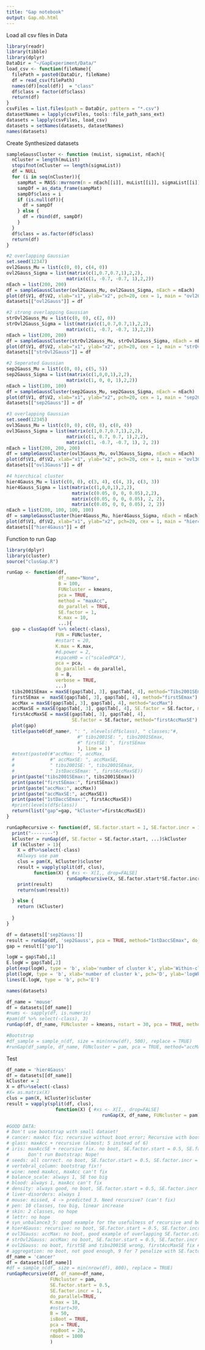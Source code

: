 ```yaml
---
title: "Gap notebook"
output: Gap.nb.html
---
```

Load all csv files in Data

```r
library(readr)
library(tibble)
library(dplyr)
DataDir = "~/GapExperiment/Data/"
load_csv <- function(fileName){
  filePath = paste0(DataDir, fileName)
  df = read_csv(filePath)
  names(df)[ncol(df)]  = "class"
  df$class = factor(df$class)
  return(df)
}
csvFiles = list.files(path = DataDir, pattern = "*.csv")
datasetNames = lapply(csvFiles, tools::file_path_sans_ext)
datasets = lapply(csvFiles, load_csv)
datasets = setNames(datasets, datasetNames)
names(datasets)
```
Create Synthesized datasets
```r
sampleGaussCluster <- function (muList, sigmaList, nEach){
  nCluster = length(muList)
  stopifnot(nCluster == length(sigmaList))
  df = NULL
  for (i in seq(nCluster)){
    sampMat = MASS::mvrnorm(n = nEach[[i]], muList[[i]], sigmaList[[i]])
    sampDf = as_data_frame(sampMat)
    sampDf$class = i
    if (is.null(df)){
      df = sampDf
    } else {
      df = rbind(df, sampDf)
    }
  }
  df$class = as.factor(df$class)
  return(df)
}

#2 overlapping Gaussian
set.seed(12347)
ovl2Gauss_Mu = list(c(0, 0), c(4, 0))
ovl2Gauss_Sigma = list(matrix(c(1,0.7,0.7,1),2,2), 
                      matrix(c(1, -0.7, -0.7, 1),2,2))
nEach = list(200, 200)
df = sampleGaussCluster(ovl2Gauss_Mu, ovl2Gauss_Sigma, nEach = nEach)
plot(df$V1, df$V2, xlab="x1", ylab="x2", pch=20, cex = 1, main = "ovl2Gauss")
datasets[["ovl2Gauss"]] = df

#2 strong overlapping Gaussian
strOvl2Gauss_Mu = list(c(0, 0), c(2, 0))
strOvl2Gauss_Sigma = list(matrix(c(1,0.7,0.7,1),2,2), 
                      matrix(c(1, -0.7, -0.7, 1),2,2))
nEach = list(200, 200)
df = sampleGaussCluster(strOvl2Gauss_Mu, strOvl2Gauss_Sigma, nEach = nEach)
plot(df$V1, df$V2, xlab="x1", ylab="x2", pch=20, cex = 1, main = "strOvl2Gauss")
datasets[["strOvl2Gauss"]] = df

#2 Seperated Gaussian
sep2Gauss_Mu = list(c(0, 0), c(5, 5))
sep2Gauss_Sigma = list(matrix(c(1,0,0,1),2,2), 
                      matrix(c(1, 0, 0, 1),2,2))
nEach = list(100, 100)
df = sampleGaussCluster(sep2Gauss_Mu, sep2Gauss_Sigma, nEach = nEach)
plot(df$V1, df$V2, xlab="x1", ylab="x2", pch=20, cex = 1, main = "sep2Gauss")
datasets[["sep2Gauss"]] = df

#3 overlapping Gaussian
set.seed(12345)
ovl3Gauss_Mu = list(c(0, 0), c(0, 8), c(0, 4))
ovl3Gauss_Sigma = list(matrix(c(1,0.7,0.7,1),2,2), 
                      matrix(c(1, 0.7, 0.7, 1),2,2),
                      matrix(c(1, -0.7, -0.7, 1), 2, 2))
nEach = list(200, 200, 200)
df = sampleGaussCluster(ovl3Gauss_Mu, ovl3Gauss_Sigma, nEach = nEach)
plot(df$V1, df$V2, xlab="x1", ylab="x2", pch=20, cex = 1, main = "ovl3Gauss")
datasets[["ovl3Gauss"]] = df

#4 hierchical cluster
hier4Gauss_Mu = list(c(0, 0), c(3, 4), c(4, 3), c(3, 3))
hier4Gauss_Sigma = list(matrix(c(1,0,0,1),2,2), 
                        matrix(c(0.05, 0, 0, 0.05),2,2),
                        matrix(c(0.05, 0, 0, 0.05), 2, 2),
                        matrix(c(0.05, 0, 0, 0.05), 2, 2))
nEach = list(200, 100, 100, 100)
df = sampleGaussCluster(hier4Gauss_Mu, hier4Gauss_Sigma, nEach = nEach)
plot(df$V1, df$V2, xlab="x1", ylab="x2", pch=20, cex = 1, main = "hier4Gauss")
datasets[["hier4Gauss"]] = df

```

Function to run Gap
```r
library(dplyr)
library(cluster)
source("clusGap.R")

runGap <- function(df, 
                   df_name="None", 
                   B = 100,
                   FUNcluster = kmeans, 
                   pca = TRUE, 
                   method = "maxAcc",
                   do_parallel = TRUE,
                   SE.factor = 1,
                   K.max = 10,
                   ...){
  gap = clusGap(df %>% select(-class), 
                  FUN = FUNcluster, 
                  #nstart = 20, 
                  K.max = K.max,
                  #d.power = 2,
                  #spaceH0 = c("scaledPCA"),
                  pca = pca,
                  do_parallel = do_parallel,
                  B = B,
                  verbose = TRUE,
                  ...)
  tibs2001SEmax = maxSE(gap$Tab[, 3], gap$Tab[, 4], method="Tibs2001SEmax")
  firstSEmax =  maxSE(gap$Tab[, 3], gap$Tab[, 4], method="firstSEmax")
  accMax = maxSE(gap$Tab[, 3], gap$Tab[, 4], method="accMax")
  accMaxSE = maxSE(gap$Tab[, 3], gap$Tab[, 4], SE.factor = SE.factor, method="accMaxSE")
  firstAccMaxSE = maxSE(gap$Tab[, 3], gap$Tab[, 4], 
                        SE.factor = SE.factor, method="firstAccMaxSE")
  plot(gap)
  title(paste0(df_name#, ": ", nlevels(df$class), " classes;"#, 
                          #" tibs2001SE: ", tibs2001SEmax,
                          #" firstSE: ", firstSEmax
                          ), line = 1)
  #mtext(paste0(#"accMax: ", accMax,
  #             #" accMaxSE: ", accMaxSE,
  #             " tibs2001SE: ", tibs2001SEmax,
  #             " 1stDaccSEmax: ", firstAccMaxSE))
  print(paste("tibs2001SEmax:", tibs2001SEmax))
  print(paste("firstSEmax:", firstSEmax))
  print(paste("accMax:", accMax))
  print(paste("accMaxSE:", accMaxSE))
  print(paste("1stDaccSEmax:", firstAccMaxSE))
  #print(levels(df$class))
  return(list("gap"=gap, "kCluster"=firstAccMaxSE))
}

runGapRecursive <- function(df, SE.factor.start = 1, SE.factor.incr = 1,...){
  print("--------")
  kCluster = runGap(df, SE.factor = SE.factor.start, ...)$kCluster
  if (kCluster > 1){
    X = df%>%select(-class)
    #Always use pam
    clus = pam(X, kCluster)$cluster
    result = vapply(split(df, clus),
	      function(X) { #xs <- X[I,, drop=FALSE]
		              runGapRecursive(X, SE.factor.start*SE.factor.incr,SE.factor.incr, ...)}, 0.)
    print(result)
    return(sum(result))

  } else {
    return (kCluster)
    
  }
}
```
```r
df = datasets[['sep2Gauss']]
result = runGap(df, 'sep2Gauss', pca = TRUE, method="1stDaccSEmax", do_parallel = TRUE)
gap = result[["gap"]]
```
```r
logW = gap$Tab[,1]
E.logW = gap$Tab[,2]
plot(exp(logW), type = 'b', xlab='number of cluster k', ylab='Within-cluster sum of squared')
plot(logW, type = 'b', xlab='number of cluster k', pch='D', ylab='logWk on Dataset and on Null distribution')
lines(E.logW, type = 'b', pch='E')
```
```r
names(datasets)
```

```r

df_name = 'mouse'
df = datasets[[df_name]]
#nums <- sapply(df, is.numeric)
#pam(df %>% select(-class), 3)
runGap(df, df_name, FUNcluster = kmeans, nstart = 30, pca = TRUE, method="accMaxSE", do_parallel = TRUE)

#Bootstrap
#df_sample = sample_n(df, size = min(nrow(df), 500), replace = TRUE)
#runGap(df_sample, df_name, FUNcluster = pam, pca = TRUE, method="accMaxSE", do_parallel = TRUE)
```

Test
```r
df_name = 'hier4Gauss'
df = datasets[[df_name]]
kCluster = 2
X = df%>%select(-class)
#X= as.matrix(X)
clus = pam(X, kCluster)$cluster
result = vapply(split(df, clus),
			      function(X) { #xs <- X[I,, drop=FALSE]
				                   runGap(X, df_name, FUNcluster = pam)$kCluster}, 0.)

```


```r
#GOOD DATA:
# Don't use bootstrap with small dataset!
# cancer: maxAcc fix; recursive without boot error; Recursive with boot help discover hidden structure
# glass: maxAcc + recursive (almost; 5 instead of 6)
# iris: maxAccSE + recursive fix. no boot, SE.factor.start = 0.5, SE.factor.incr = 1. Beautiful result!!!
#       Don't run Bootstrap: Nope! 
# seeds: all correct. no boot, SE.factor.start = 0.5, SE.factor.incr = 1
# vertebral_column: bootstrap fix!!
# wine: need maxAcc, maxAcc can't fix
# balance_scale: always 1, SE too big
# blood: always 1, maxAcc can't fix
# density: always good, no boot, SE.factor.start = 0.5, SE.factor.incr = 1
# liver-disorders: always 1
# mouse: missed, 4 -> predicted 3. Need recursive? (can't fix)
# pen: 10 classes, too big, linear increase
# skin: 2 classes, no hope
# lettr: no hope
# syn_unbalance3_5: good example for the usefulness of recursive and bootstrapping together, Tibs2001 and firstSE all make obvious mistakes! 
# hier4Gauss: recursive: no boot, SE.factor.start = 0.5, SE.factor.incr = 1
# ovl3Gauss: accMax: no boot, good example of overlapping SE.factor.start = 0.5, SE.factor.incr = 1 #Seed 12345
# strOvl2Gauss: accMax: no boot, SE.factor.start = 0.5, SE.factor.incr = 1 
# ovl2Gauss: no boot, firstSE and tibs2001SE wrong, firstAccMaxSE fix #Seed 12347
# aggregation: no boot, not good enough, 9 for 7 penalize with SE.factor.incr = 1.2
df_name = 'cancer'
df = datasets[[df_name]]
#df = sample_n(df, size = min(nrow(df), 800), replace = TRUE)
runGapRecursive(df, df_name=df_name, 
                FUNcluster = pam, 
                SE.factor.start = 0.5,
                SE.factor.incr = 1, 
                do_parallel=TRUE, 
                K.max = 18,
                #nstart=30, 
                B = 50,
                isBoot = TRUE,
                pca = TRUE,
                repBoot = 20,
                nBoot = 1000
                )
```